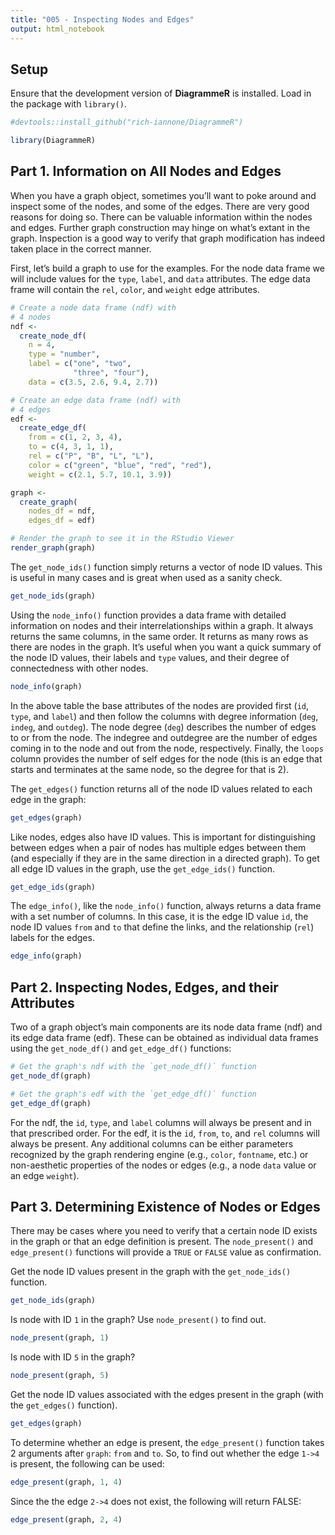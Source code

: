 ```yaml
---
title: "005 - Inspecting Nodes and Edges"
output: html_notebook
---
```


## Setup

Ensure that the development version of **DiagrammeR** is installed. Load in the package with `library()`.

```r
#devtools::install_github("rich-iannone/DiagrammeR")

library(DiagrammeR)
```

## Part 1. Information on All Nodes and Edges

When you have a graph object, sometimes you'll want to poke around and inspect some of the nodes, and some of the edges. There are very good reasons for doing so. There can be valuable information within the nodes and edges. Further graph construction may hinge on what's extant in the graph. Inspection is a good way to verify that graph modification has indeed taken place in the correct manner.

First, let's build a graph to use for the examples. For the node data frame we will include values for the `type`, `label`, and `data` attributes. The edge data frame will contain the `rel`, `color`, and `weight` edge attributes.

```r
# Create a node data frame (ndf) with
# 4 nodes
ndf <-
  create_node_df(
    n = 4,
    type = "number",
    label = c("one", "two",
              "three", "four"),
    data = c(3.5, 2.6, 9.4, 2.7))

# Create an edge data frame (ndf) with
# 4 edges
edf <-
  create_edge_df(
    from = c(1, 2, 3, 4),
    to = c(4, 3, 1, 1),
    rel = c("P", "B", "L", "L"),
    color = c("green", "blue", "red", "red"),
    weight = c(2.1, 5.7, 10.1, 3.9))

graph <-
  create_graph(
    nodes_df = ndf,
    edges_df = edf)

# Render the graph to see it in the RStudio Viewer
render_graph(graph)
```

The `get_node_ids()` function simply returns a vector of node ID values. This is useful in many cases and is great when used as a sanity check.

```r
get_node_ids(graph)
```

Using the `node_info()` function provides a data frame with detailed information on nodes and their interrelationships within a graph. It always returns the same columns, in the same order. It returns as many rows as there are nodes in the graph. It's useful when you want a quick summary of the node ID values, their labels and `type` values, and their degree of connectedness with other nodes.

```r
node_info(graph)
```

In the above table the base attributes of the nodes are provided first (`id`, `type`, and `label`) and then follow the columns with degree information (`deg`, `indeg`, and `outdeg`). The node degree (`deg`) describes the number of edges to or from the node. The indegree and outdegree are the number of edges coming in to the node and out from the node, respectively. Finally, the `loops` column provides the number of self edges for the node (this is an edge that starts and terminates at the same node, so the degree for that is 2).

The `get_edges()` function returns all of the node ID values related to each edge in the graph:

```r
get_edges(graph)
```

Like nodes, edges also have ID values. This is important for distinguishing between edges when a pair of nodes has multiple edges between them (and especially if they are in the same direction in a directed graph). To get all edge ID values in the graph, use the `get_edge_ids()` function.

```r
get_edge_ids(graph)
```

The `edge_info()`, like the `node_info()` function, always returns a data frame with a set number of columns. In this case, it is the edge ID value `id`, the node ID values `from` and `to` that define the links, and the relationship (`rel`) labels for the edges.

```r
edge_info(graph)
```

## Part 2. Inspecting Nodes, Edges, and their Attributes

Two of a graph object's main components are its node data frame (ndf) and its edge data frame (edf). These can be obtained as individual data frames using the `get_node_df()` and `get_edge_df()` functions:

```r
# Get the graph's ndf with the `get_node_df()` function
get_node_df(graph)
```

```r
# Get the graph's edf with the `get_edge_df()` function
get_edge_df(graph)
```

For the ndf, the `id`, `type`, and `label` columns will always be present and in that prescribed order. For the edf, it is the `id`, `from`, `to`, and `rel` columns will always be present. Any additional columns can be either parameters recognized by the graph rendering engine (e.g., `color`, `fontname`, etc.) or non-aesthetic properties of the nodes or edges (e.g., a node `data` value or an edge `weight`).

## Part 3. Determining Existence of Nodes or Edges

There may be cases where you need to verify that a certain node ID exists in the graph or that an edge definition is present. The `node_present()` and `edge_present()` functions will provide a `TRUE` or `FALSE` value as confirmation.

Get the node ID values present in the graph with the `get_node_ids()` function.

```r
get_node_ids(graph)
```

Is node with ID `1` in the graph? Use `node_present()` to find out.

```r
node_present(graph, 1)
```

Is node with ID `5` in the graph?

```r
node_present(graph, 5)
```

Get the node ID values associated with the edges present in the graph (with the `get_edges()` function).

```r
get_edges(graph)
```

To determine whether an edge is present, the `edge_present()` function takes 2 arguments after `graph`: `from` and `to`. So, to find out whether the edge `1->4` is present, the following can be used:

```r
edge_present(graph, 1, 4)
```

Since the the edge `2->4` does not exist, the following will return FALSE:

```r
edge_present(graph, 2, 4)
```

